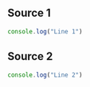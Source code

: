 
## Source 1

```ts snippet=1
console.log("Line 1")
```

## Source 2

```ts snippet=2
console.log("Line 2")
```
